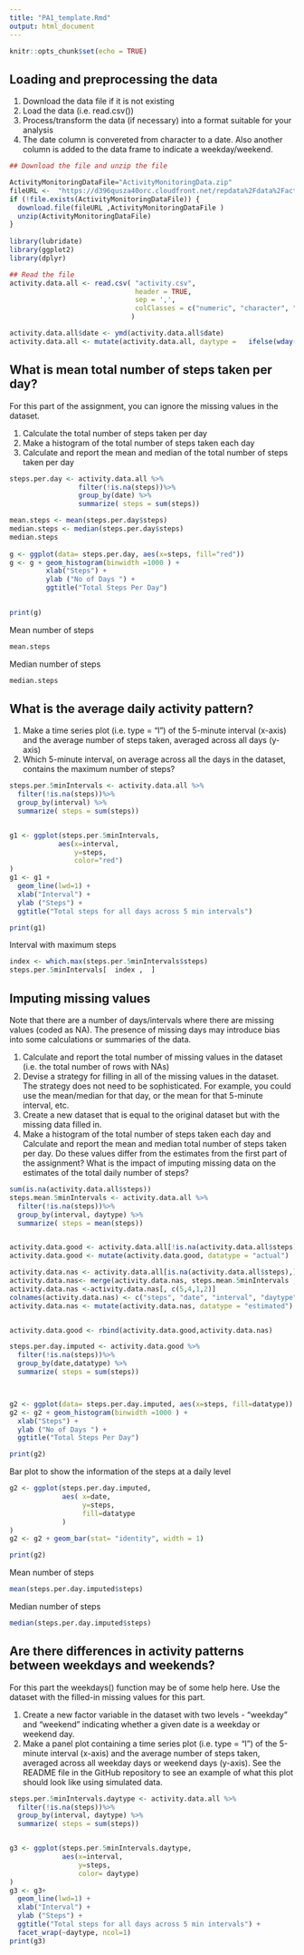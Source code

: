 ---
title: "PA1_template.Rmd"
output: html_document
---

```{r setup, include=FALSE}
knitr::opts_chunk$set(echo = TRUE)
```

## Loading and preprocessing the data
1. Download the data file if it is not existing
2. Load the data (i.e. read.csv())
3. Process/transform the data (if necessary) into a format suitable for your analysis
4. The date column is convereted from character to a date. Also another column is added to the data frame to indicate a weekday/weekend.

```{r  echo=TRUE}

## Download the file and unzip the file

ActivityMonitoringDataFile="ActivityMonitoringData.zip" 
fileURL <-  "https://d396qusza40orc.cloudfront.net/repdata%2Fdata%2Factivity.zip"
if (!file.exists(ActivityMonitoringDataFile)) {
  download.file(fileURL ,ActivityMonitoringDataFile )
  unzip(ActivityMonitoringDataFile)
}
 
library(lubridate)
library(ggplot2)
library(dplyr)

## Read the file
activity.data.all <- read.csv( "activity.csv",
                               header = TRUE, 
                               sep = ',', 
                               colClasses = c("numeric", "character", "integer")
                              )

activity.data.all$date <- ymd(activity.data.all$date)
activity.data.all <- mutate(activity.data.all, daytype =   ifelse(wday(activity.data.all$date) == 7 | wday(activity.data.all$date) == 1, "weekend", "weekday")  )

```

## What is mean total number of steps taken per day?

For this part of the assignment, you can ignore the missing values in the dataset.

1. Calculate the total number of steps taken per day
2. Make a histogram of the total number of steps taken each day
3. Calculate and report the mean and median of the total number of steps taken per day

```{r  echo=TRUE}
steps.per.day <- activity.data.all %>%
                 filter(!is.na(steps))%>%
                 group_by(date) %>%
                 summarize( steps = sum(steps))

mean.steps <- mean(steps.per.day$steps)
median.steps <- median(steps.per.day$steps)
median.steps                 
                 
g <- ggplot(data= steps.per.day, aes(x=steps, fill="red")) 
g <- g + geom_histogram(binwidth =1000 ) + 
         xlab("Steps") + 
         ylab ("No of Days ") +
         ggtitle("Total Steps Per Day") 

   
print(g)  


```

Mean number of steps
```{r  echo=TRUE}
mean.steps

```
Median  number of steps
```{r  echo=TRUE}
median.steps

```


## What is the average daily activity pattern?


1. Make a time series plot (i.e. type = "l") of the 5-minute interval (x-axis) and the average number of steps taken, averaged across all days (y-axis)
2. Which 5-minute interval, on average across all the days in the dataset, contains the maximum number of steps?

```{r  echo=TRUE}

steps.per.5minIntervals <- activity.data.all %>%
  filter(!is.na(steps))%>%
  group_by(interval) %>%
  summarize( steps = sum(steps))


g1 <- ggplot(steps.per.5minIntervals,
            aes(x=interval,
                y=steps,
                color="red")
) 
g1 <- g1 + 
  geom_line(lwd=1) + 
  xlab("Interval") + 
  ylab ("Steps") +
  ggtitle("Total steps for all days across 5 min intervals") 

print(g1)
```

Interval with maximum steps
```{r  echo=TRUE}
index <- which.max(steps.per.5minIntervals$steps)
steps.per.5minIntervals[  index ,  ]
```

## Imputing missing values
Note that there are a number of days/intervals where there are missing values (coded as NA). The presence of missing days may introduce bias into some calculations or summaries of the data.

1. Calculate and report the total number of missing values in the dataset (i.e. the total number of rows with NAs)
2. Devise a strategy for filling in all of the missing values in the dataset. The strategy does not need to be sophisticated. For example, you could use the mean/median for that day, or the mean for that 5-minute interval, etc.
3. Create a new dataset that is equal to the original dataset but with the missing data filled in.
4. Make a histogram of the total number of steps taken each day and Calculate and report the mean and median total number of steps taken per day. Do these values differ from the estimates from the first part of the assignment? What is the impact of imputing missing data on the estimates of the total daily number of steps?

```{r  echo=TRUE}
sum(is.na(activity.data.all$steps))
steps.mean.5minIntervals <- activity.data.all %>%
  filter(!is.na(steps))%>%
  group_by(interval, daytype) %>%
  summarize( steps = mean(steps))


activity.data.good <- activity.data.all[!is.na(activity.data.all$steps),]
activity.data.good <- mutate(activity.data.good, datatype = "actual")

activity.data.nas <- activity.data.all[is.na(activity.data.all$steps),]
activity.data.nas<- merge(activity.data.nas, steps.mean.5minIntervals , by =c("interval", "daytype")) 
activity.data.nas <-activity.data.nas[, c(5,4,1,2)]
colnames(activity.data.nas) <- c("steps", "date", "interval", "daytype")
activity.data.nas <- mutate(activity.data.nas, datatype = "estimated")


activity.data.good <- rbind(activity.data.good,activity.data.nas)

steps.per.day.imputed <- activity.data.good %>%
  filter(!is.na(steps))%>%
  group_by(date,datatype) %>%
  summarize( steps = sum(steps))



g2 <- ggplot(data= steps.per.day.imputed, aes(x=steps, fill=datatype)) 
g2 <- g2 + geom_histogram(binwidth =1000 ) + 
  xlab("Steps") + 
  ylab ("No of Days ") +
  ggtitle("Total Steps Per Day") 

print(g2)       

```

Bar plot to show the information of the steps at a daily level

```{r  echo=TRUE}
g2 <- ggplot(steps.per.day.imputed,
             aes( x=date, 
                  y=steps, 
                  fill=datatype
             )
)
g2 <- g2 + geom_bar(stat= "identity", width = 1)

print(g2)
```
Mean number of steps
```{r  echo=TRUE}
mean(steps.per.day.imputed$steps)
```
Median  number of steps
```{r  echo=TRUE}
median(steps.per.day.imputed$steps)

```
## Are there differences in activity patterns between weekdays and weekends?

For this part the weekdays() function may be of some help here. Use the dataset with the filled-in missing values for this part.

1. Create a new factor variable in the dataset with two levels - "weekday" and "weekend" indicating whether a given date is a weekday or weekend day.
2. Make a panel plot containing a time series plot (i.e. type = "l") of the 5-minute interval (x-axis) and the average number of steps taken, averaged across all weekday days or weekend days (y-axis). See the README file in the GitHub repository to see an example of what this plot should look like using simulated data.

```{r  echo=TRUE}
steps.per.5minIntervals.daytype <- activity.data.all %>%
  filter(!is.na(steps))%>%
  group_by(interval, daytype) %>%
  summarize( steps = sum(steps))


g3 <- ggplot(steps.per.5minIntervals.daytype,
             aes(x=interval,
                 y=steps,
                 color= daytype)
) 
g3 <- g3+ 
  geom_line(lwd=1) + 
  xlab("Interval") + 
  ylab ("Steps") +
  ggtitle("Total steps for all days across 5 min intervals") +
  facet_wrap(~daytype, ncol=1)
print(g3)
```
